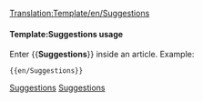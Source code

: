 <noinclude>[[Translation:Template/en/Suggestions]]</noinclude><noinclude>
</noinclude>
{{en/ambox| type  = content
| text  = <strong>Feature Suggestions</strong><br/>If you have suggestions for new features, post them to the [http://www.tt-forums.net/viewforum.php?f=32 forum], where developers and other players will voice their opinions on your idea.  Only post them under [[en/requested features]] if you have first started a forum thread, and definitely don't create a separate page unless it's under your user page.
}}<includeonly>{{{1|[[Category:en/Miscellaneous suggestions]]}}}</includeonly><noinclude>

====Template:Suggestions usage====
Enter <nowiki>{{</nowiki>'''Suggestions'''<nowiki>}}</nowiki> inside an article. Example:
<pre>{{en/Suggestions}}</pre>

[[Category:en/Templates|Suggestions]][[Category:en/Message boxes|Suggestions]]</noinclude>